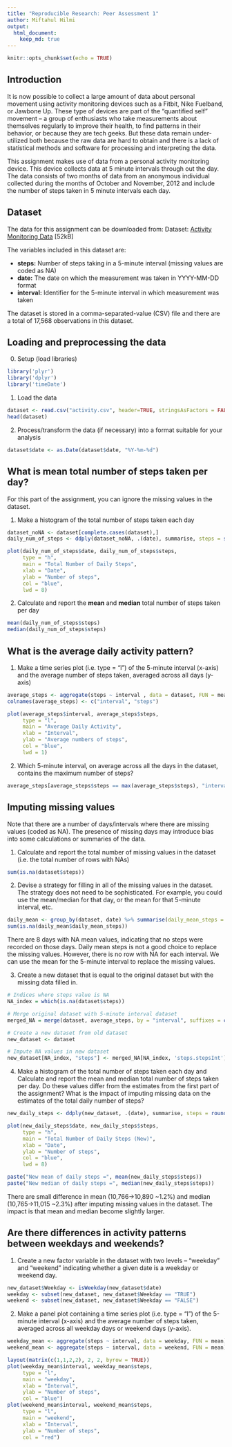 ```yaml
---
title: "Reproducible Research: Peer Assessment 1"
author: Miftahul Hilmi
output: 
  html_document:
    keep_md: true
---
```



```r
knitr::opts_chunk$set(echo = TRUE)
```


## Introduction

It is now possible to collect a large amount of data about personal movement using activity monitoring devices such as a Fitbit, Nike Fuelband, or Jawbone Up. These type of devices are part of the “quantified self” movement – a group of enthusiasts who take measurements about themselves regularly to improve their health, to find patterns in their behavior, or because they are tech geeks. But these data remain under-utilized both because the raw data are hard to obtain and there is a lack of statistical methods and software for processing and interpreting the data.

This assignment makes use of data from a personal activity monitoring device. This device collects data at 5 minute intervals through out the day. The data consists of two months of data from an anonymous individual collected during the months of October and November, 2012 and include the number of steps taken in 5 minute intervals each day.


## Dataset

The data for this assignment can be downloaded from:
Dataset: [Activity Monitoring Data](https://d396qusza40orc.cloudfront.net/repdata%2Fdata%2Factivity.zip) [52kB]

The variables included in this dataset are:

- **steps:** Number of steps taking in a 5-minute interval (missing values are coded as NA)
- **date:** The date on which the measurement was taken in YYYY-MM-DD format
- **interval:** Identifier for the 5-minute interval in which measurement was taken

The dataset is stored in a comma-separated-value (CSV) file and there are a total of 17,568 observations in this dataset.


## Loading and preprocessing the data

0. Setup (load libraries)
```r
library('plyr')
library('dplyr')
library('timeDate')
```

1. Load the data
```r
dataset <- read.csv("activity.csv", header=TRUE, stringsAsFactors = FALSE)
head(dataset)
```

2. Process/transform the data (if necessary) into a format suitable for your analysis
```r
dataset$date <- as.Date(dataset$date, "%Y-%m-%d")
```


## What is mean total number of steps taken per day?

For this part of the assignment, you can ignore the missing values in the dataset.

1. Make a histogram of the total number of steps taken each day
```r
dataset_noNA <- dataset[complete.cases(dataset),]
daily_num_of_steps <- ddply(dataset_noNA, .(date), summarise, steps = sum(steps, na.rm = TRUE))

plot(daily_num_of_steps$date, daily_num_of_steps$steps, 
     type = "h", 
     main = "Total Number of Daily Steps", 
     xlab = "Date", 
     ylab = "Number of steps", 
     col = "blue", 
     lwd = 8)
```

2. Calculate and report the **mean** and **median** total number of steps taken per day
```r
mean(daily_num_of_steps$steps)
median(daily_num_of_steps$steps)
```


## What is the average daily activity pattern?

1.  Make a time series plot (i.e. type = "l") of the 5-minute interval (x-axis) and the average number of steps taken, averaged across all days (y-axis)
```r
average_steps <- aggregate(steps ~ interval , data = dataset, FUN = mean)
colnames(average_steps) <- c("interval", "steps")

plot(average_steps$interval, average_steps$steps, 
     type = "l", 
     main = "Average Daily Activity", 
     xlab = "Interval", 
     ylab = "Average numbers of steps", 
     col = "blue", 
     lwd = 1)
```

2. Which 5-minute interval, on average across all the days in the dataset, contains the maximum number of steps?
```r
average_steps[average_steps$steps == max(average_steps$steps), "interval"]
```


## Imputing missing values

Note that there are a number of days/intervals where there are missing values (coded as NA). The presence of missing days may introduce bias into some calculations or summaries of the data.

1. Calculate and report the total number of missing values in the dataset (i.e. the total number of rows with NAs)
```r
sum(is.na(dataset$steps))
```

2. Devise a strategy for filling in all of the missing values in the dataset. The strategy does not need to be sophisticated. For example, you could use the mean/median for that day, or the mean for that 5-minute interval, etc.
```r
daily_mean <- group_by(dataset, date) %>% summarise(daily_mean_steps = mean(steps))
sum(is.na(daily_mean$daily_mean_steps))
```
There are 8 days with NA mean values, indicating that no steps were recorded on those days.
Daily mean steps is not a good choice to replace the missing values.
However, there is no row with NA for each interval.
We can use the mean for the 5-minute interval to replace the missing values.

3. Create a new dataset that is equal to the original dataset but with the missing data filled in.
```r
# Indices where steps value is NA
NA_index = which(is.na(dataset$steps))

# Merge original dataset with 5-minute interval dataset
merged_NA = merge(dataset, average_steps, by = "interval", suffixes = c(".actual", ".stepsInt"))

# Create a new dataset from old dataset
new_dataset <- dataset

# Impute NA values in new dataset
new_dataset[NA_index, "steps"] <- merged_NA[NA_index, 'steps.stepsInt']
```

4. Make a histogram of the total number of steps taken each day and Calculate and report the mean and median total number of steps taken per day. Do these values differ from the estimates from the first part of the assignment? What is the impact of imputing missing data on the estimates of the total daily number of steps?
```r
new_daily_steps <- ddply(new_dataset, .(date), summarise, steps = round(sum(steps, na.rm = TRUE),0))

plot(new_daily_steps$date, new_daily_steps$steps, 
     type = "h", 
     main = "Total Number of Daily Steps (New)", 
     xlab = "Date", 
     ylab = "Number of steps", 
     col = "blue", 
     lwd = 8)

paste("New mean of daily steps =", mean(new_daily_steps$steps))
paste("New median of daily steps =", median(new_daily_steps$steps))
```
There are small difference in mean (10,766->10,890 ~1.2%) and median (10,765->11,015 ~2.3%) after imputing missing values in the dataset. The impact is that mean and median become slightly larger.


## Are there differences in activity patterns between weekdays and weekends?

1. Create a new factor variable in the dataset with two levels – “weekday” and “weekend” indicating whether a given date is a weekday or weekend day.
```r
new_dataset$Weekday <- isWeekday(new_dataset$date)
weekday <- subset(new_dataset, new_dataset$Weekday == "TRUE")
weekend <- subset(new_dataset, new_dataset$Weekday == "FALSE")
```

2. Make a panel plot containing a time series plot (i.e. type = "l") of the 5-minute interval (x-axis) and the average number of steps taken, averaged across all weekday days or weekend days (y-axis).
```r
weekday_mean <- aggregate(steps ~ interval, data = weekday, FUN = mean)
weekend_mean <- aggregate(steps ~ interval, data = weekend, FUN = mean)

layout(matrix(c(1,1,2,2), 2, 2, byrow = TRUE))
plot(weekday_mean$interval, weekday_mean$steps,
     type = "l",
     main = "weekday",
     xlab = "Interval",
     ylab = "Number of steps",
     col = "blue") 
plot(weekend_mean$interval, weekend_mean$steps,
     type = "l",
     main = "weekend",
     xlab = "Interval",
     ylab = "Number of steps",
     col = "red") 
```

